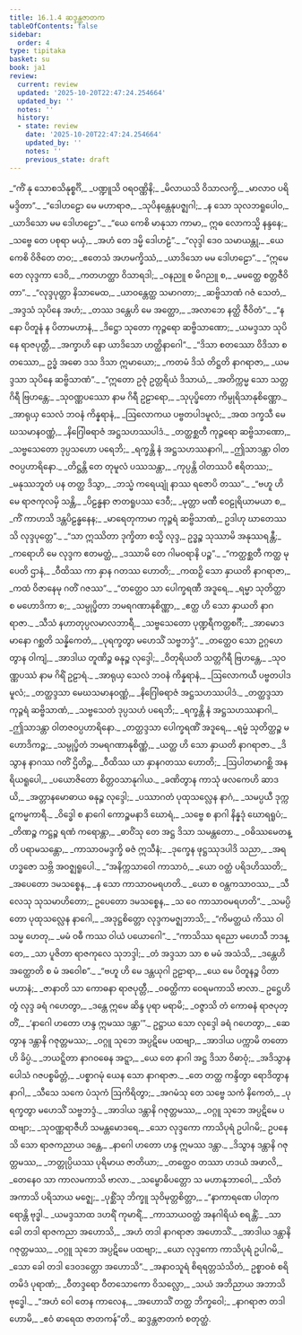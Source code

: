 ```yaml
---
title: 16.1.4 ဆဒ္ဒန္တဇာတက
tableOfContents: false
sidebar:
  order: 4
type: tipitaka
basket: su
book: ja1
review:
  current: review
  updated: '2025-10-20T22:47:24.254664'
  updated_by: ''
  notes: ''
  history:
  - state: review
    date: '2025-10-20T22:47:24.254664'
    updated_by: ''
    notes: ''
    previous_state: draft
---
```



<DynamicBreadcrumb />


<ReviewStatus review={frontmatter.review} showDetails={true} />

<HypothesisAnnotation frontmatter={frontmatter} />

<Division number="97" book="ja1" e="ch" v="22" p="371">

<Paragraph number="3355" type="verses" book="ja1">
_“ကိံ နု သောစသိနုစ္စင်္ဂိ,_  
_ပဏ္ဍူသိ ဝရဝဏ္ဏိနိ;_  
_မိလာယသိ ဝိသာလက္ခိ,_  
_မာလာဝ ပရိမဒ္ဒိတာ”._  

</Paragraph>

</Division>
<Division number="98" book="ja1" e="ch" v="22" p="371">

<Paragraph number="3356" type="verses" book="ja1">
_“ဒေါဟဠော မေ မဟာရာဇ,_  
_သုပိနန္တေနုပဇ္ဈဂါ;_  
_န သော သုလဘရူပေါဝ,_  
_ယာဒိသော မမ ဒေါဟဠော”._  

</Paragraph>

</Division>
<Division number="99" book="ja1" e="ch" v="22" p="371">

<Paragraph number="3357" type="verses" book="ja1">
_“ယေ ကေစိ မာနုသာ ကာမာ,_  
ဣဓ လောကသ္မိ နန္ဒနေ;_  
_သဗ္ဗေ တေ ပစုရာ မယှံ,_  
_အဟံ တေ ဒမ္မိ ဒေါဟဠံ”._  

</Paragraph>

</Division>
<Division number="100" book="ja1" e="ch" v="22" p="371">

<Paragraph number="3358" type="verses" book="ja1">
_“လုဒ္ဒါ ဒေဝ သမာယန္တု,_  
_ယေ ကေစိ ဝိဇိတေ တဝ;_  
_ဧတေသံ အဟမက္ခိဿံ,_  
_ယာဒိသော မမ ဒေါဟဠော”._  

</Paragraph>

</Division>
<Division number="101" book="ja1" e="ch" v="22" p="371">

<Paragraph number="3359" type="verses" book="ja1">
_“ဣမေ တေ လုဒ္ဒကာ ဒေဝိ,_  
_ကတဟတ္ထာ ဝိသာရဒါ;_  
_ဝနညူ စ မိဂညူ စ,_  
_မမတ္ထေ စတ္တဇီဝိတာ”._  

</Paragraph>

</Division>
<Division number="102" book="ja1" e="ch" v="22" p="371">

<Paragraph number="3360" type="verses" book="ja1">
_“လုဒ္ဒပုတ္တာ နိသာမေထ,_  
_ယာဝန္တေတ္ထ သမာဂတာ;_  
_ဆဗ္ဗိသာဏံ ဂဇံ သေတံ,_  
_အဒ္ဒသံ သုပိနေ အဟံ;_  
_တဿ ဒန္တေဟိ မေ အတ္ထော,_  
_အလာဘေ နတ္ထိ ဇီဝိတံ”._  

</Paragraph>

</Division>
<Division number="103" book="ja1" e="ch" v="22" p="371">

<Paragraph number="3361" type="verses" book="ja1">
_“န နော ပိတူနံ န ပိတာမဟာနံ,_  
_ဒိဋ္ဌော သုတော ကုဉ္ဇရော ဆဗ္ဗိသာဏော;_  
_ယမဒ္ဒသာ သုပိနေ ရာဇပုတ္တီ,_  
_အက္ခာဟိ နော ယာဒိသော ဟတ္ထိနာဂေါ”._  

</Paragraph>

</Division>
<Division number="104" book="ja1" e="ch" v="22" p="371">

<Paragraph number="3362" type="verses" book="ja1">
_“ဒိသာ စတဿော ဝိဒိသာ စတဿော,_  
ဥဒ္ဓံ အဓော ဒသ ဒိသာ ဣမာယော;_  
_ကတမံ ဒိသံ တိဋ္ဌတိ နာဂရာဇာ,_  
_ယမဒ္ဒသာ သုပိနေ ဆဗ္ဗိသာဏံ”._  

</Paragraph>

</Division>
<Division number="105" book="ja1" e="ch" v="22" p="371">

<Paragraph number="3363" type="verses" book="ja1">
_“ဣတော ဥဇုံ ဥတ္တရိယံ ဒိသာယံ,_  
_အတိက္ကမ္မ သော သတ္တဂိရီ ဗြဟန္တေ;_  
_သုဝဏ္ဏပဿော နာမ ဂိရီ ဥဠာရော,_  
_သုပုပ္ဖိတော ကိမ္ပုရိသာနုစိဏ္ဏော._  

</Paragraph>

</Division>
<Division number="106" book="ja1" e="ch" v="22" p="372">

<Paragraph number="3364" type="verses" book="ja1">
_အာရုယှ သေလံ ဘဝနံ ကိန္နရာနံ,_  
_ဩလောကယ ပဗ္ဗတပါဒမူလံ;_  
_အထ ဒက္ခသီ မေဃသမာနဝဏ္ဏံ,_  
_နိဂြေါဓရာဇံ အဋ္ဌသဟဿပါဒံ._  

</Paragraph>

</Division>
<Division number="107" book="ja1" e="ch" v="22" p="372">

<Paragraph number="3365" type="verses" book="ja1">
_တတ္ထစ္ဆတီ ကုဉ္ဇရော ဆဗ္ဗိသာဏော,_  
_သဗ္ဗသေတော ဒုပ္ပသဟော ပရေဘိ;_  
_ရက္ခန္တိ နံ အဋ္ဌသဟဿနာဂါ,_  
_ဤသာဒန္တာ ဝါတဇဝပ္ပဟာရိနော._  

</Paragraph>

</Division>
<Division number="108" book="ja1" e="ch" v="22" p="372">

<Paragraph number="3366" type="verses" book="ja1">
_တိဋ္ဌန္တိ တေ တုမူလံ ပဿသန္တာ,_  
_ကုပ္ပန္တိ ဝါတဿပိ ဧရိတဿ;_  
_မနုဿဘူတံ ပန တတ္ထ ဒိသွာ,_  
_ဘသ္မံ ကရေယျုံ နာဿ ရဇောပိ တဿ”._  

</Paragraph>

</Division>
<Division number="109" book="ja1" e="ch" v="22" p="372">

<Paragraph number="3367" type="verses" book="ja1">
_“ဗဟူ ဟိမေ ရာဇကုလမှိ သန္တိ,_  
_ပိဠန္ဓနာ ဇာတရူပဿ ဒေဝီ;_  
_မုတ္တာ မဏီ ဝေဠုရိယာမယာ စ,_  
_ကိံ ကာဟသိ ဒန္တပိဠန္ဓနေန;_  
_မာရေတုကာမာ ကုဉ္ဇရံ ဆဗ္ဗိသာဏံ,_  
ဥဒါဟု ဃာတေဿသိ လုဒ္ဒပုတ္တေ”._  

</Paragraph>

</Division>
<Division number="110" book="ja1" e="ch" v="22" p="372">

<Paragraph number="3368" type="verses" book="ja1">
_“သာ ဣဿိတာ ဒုက္ခိတာ စသ္မိ လုဒ္ဒ,_  
ဥဒ္ဓဉ္စ သုဿာမိ အနုဿရန္တီ;_  
_ကရောဟိ မေ လုဒ္ဒက ဧတမတ္ထံ,_  
_ဒဿာမိ တေ ဂါမဝရာနိ ပဉ္စ”._  

</Paragraph>

</Division>
<Division number="111" book="ja1" e="ch" v="22" p="372">

<Paragraph number="3369" type="verses" book="ja1">
_“ကတ္ထစ္ဆတီ ကတ္ထ မုပေတိ ဌာနံ,_  
_ဝီထိဿ ကာ နှာန ဂတဿ ဟောတိ;_  
_ကထဉှိ သော နှာယတိ နာဂရာဇာ,_  
_ကထံ ဝိဇာနေမု ဂတိံ ဂဇဿ”._  

</Paragraph>

</Division>
<Division number="112" book="ja1" e="ch" v="22" p="373">

<Paragraph number="3370" type="verses" book="ja1">
_“တတ္ထေဝ သာ ပေါက္ခရဏီ အဒူရေ,_  
_ရမ္မာ သုတိတ္ထာ စ မဟောဒိကာ စ;_  
_သမ္ပုပ္ဖိတာ ဘမရဂဏာနုစိဏ္ဏာ,_  
_ဧတ္ထ ဟိ သော နှာယတိ နာဂရာဇာ._  

</Paragraph>

</Division>
<Division number="113" book="ja1" e="ch" v="22" p="373">

<Paragraph number="3371" type="verses" book="ja1">
_သီသံ နဟာတုပ္ပလမာလဘာရီ,_  
_သဗ္ဗသေတော ပုဏ္ဍရီကတ္တစင်္ဂီ;_  
_အာမောဒမာနော ဂစ္ဆတိ သန္နိကေတံ,_  
_ပုရက္ခတွာ မဟေသိံ သဗ္ဗဘဒ္ဒံ”._  

</Paragraph>

</Division>
<Division number="114" book="ja1" e="ch" v="22" p="373">

<Paragraph number="3372" type="verses" book="ja1">
_တတ္ထေဝ သော ဥဂ္ဂဟေတွာန ဝါကျံ,_  
_အာဒါယ တူဏိဉ္စ ဓနုဉ္စ လုဒ္ဒေါ;_  
_ဝိတုရိယတိ သတ္တဂိရီ ဗြဟန္တေ,_  
_သုဝဏ္ဏပဿံ နာမ ဂိရိံ ဥဠာရံ._  

</Paragraph>

</Division>
<Division number="115" book="ja1" e="ch" v="22" p="373">

<Paragraph number="3373" type="verses" book="ja1">
_အာရုယှ သေလံ ဘဝနံ ကိန္နရာနံ,_  
_ဩလောကယီ ပဗ္ဗတပါဒမူလံ;_  
_တတ္ထဒ္ဒသာ မေဃသမာနဝဏ္ဏံ,_  
_နိဂြေါဓရာဇံ အဋ္ဌသဟဿပါဒံ._  

</Paragraph>

</Division>
<Division number="116" book="ja1" e="ch" v="22" p="373">

<Paragraph number="3374" type="verses" book="ja1">
_တတ္ထဒ္ဒသာ ကုဉ္ဇရံ ဆဗ္ဗိသာဏံ,_  
_သဗ္ဗသေတံ ဒုပ္ပသဟံ ပရေဘိ;_  
_ရက္ခန္တိ နံ အဋ္ဌသဟဿနာဂါ,_  
_ဤသာဒန္တာ ဝါတဇဝပ္ပဟာရိနော._  

</Paragraph>

</Division>
<Division number="117" book="ja1" e="ch" v="22" p="373">

<Paragraph number="3375" type="verses" book="ja1">
_တတ္ထဒ္ဒသာ ပေါက္ခရဏိံ အဒူရေ,_  
_ရမ္မံ သုတိတ္ထဉ္စ မဟောဒိကဉ္စ;_  
_သမ္ပုပ္ဖိတံ ဘမရဂဏာနုစိဏ္ဏံ,_  
_ယတ္ထ ဟိ သော နှာယတိ နာဂရာဇာ._  

</Paragraph>

</Division>
<Division number="118" book="ja1" e="ch" v="22" p="373">

<Paragraph number="3376" type="verses" book="ja1">
_ဒိသွာန နာဂဿ ဂတိံ ဌိတိဉ္စ,_  
_ဝီထိဿ ယာ နှာနဂတဿ ဟောတိ;_  
_ဩပါတမာဂစ္ဆိ အနရိယရူပေါ,_  
_ပယောဇိတော စိတ္တဝသာနုဂါယ._  

</Paragraph>

</Division>
<Division number="119" book="ja1" e="ch" v="22" p="374">

<Paragraph number="3377" type="verses" book="ja1">
_ခဏိတွာန ကာသုံ ဖလကေဟိ ဆာဒယိ,_  
_အတ္တာနမောဓာယ ဓနုဉ္စ လုဒ္ဒေါ;_  
_ပဿာဂတံ ပုထုသလ္လေန နာဂံ,_  
_သမပ္ပယီ ဒုက္ကဋကမ္မကာရီ._  

</Paragraph>

</Division>
<Division number="120" book="ja1" e="ch" v="22" p="374">

<Paragraph number="3378" type="verses" book="ja1">
_ဝိဒ္ဓေါ စ နာဂေါ ကောဉ္စမနာဒိ ဃောရံ,_  
_သဗ္ဗေ စ နာဂါ နိန္နဒုံ ဃောရရူပံ;_  
_တိဏဉ္စ ကဋ္ဌဉ္စ ရဏံ ကရောန္တာ,_  
_ဓာဝိံသု တေ အဋ္ဌ ဒိသာ သမန္တတော._  

</Paragraph>

</Division>
<Division number="121" book="ja1" e="ch" v="22" p="374">

<Paragraph number="3379" type="verses" book="ja1">
_ဝဓိဿမေတန္တိ ပရာမသန္တော,_  
_ကာသာဝမဒ္ဒက္ခိ ဓဇံ ဣသီနံ;_  
_ဒုက္ခေန ဖုဋ္ဌဿုဒပါဒိ သညာ,_  
_အရဟဒ္ဓဇော သဗ္ဘိ အဝဇ္ဈရူပေါ._  

</Paragraph>

</Division>
<Division number="122" book="ja1" e="ch" v="22" p="374">

<Paragraph number="3380" type="verses" book="ja1">
_“အနိက္ကသာဝေါ ကာသာဝံ,_  
_ယော ဝတ္ထံ ပရိဒဟိဿတိ;_  
_အပေတော ဒမသစ္စေန,_  
_န သော ကာသာဝမရဟတိ._  

</Paragraph>

</Division>
<Division number="123" book="ja1" e="ch" v="22" p="374">

<Paragraph number="3381" type="verses" book="ja1">
_ယော စ ဝန္တကသာဝဿ,_  
_သီလေသု သုသမာဟိတော;_  
ဥပေတော ဒမသစ္စေန,_  
_သ ဝေ ကာသာဝမရဟတိ”._  

</Paragraph>

</Division>
<Division number="124" book="ja1" e="ch" v="22" p="374">

<Paragraph number="3382" type="verses" book="ja1">
_သမပ္ပိတော ပုထုသလ္လေန နာဂေါ,_  
_အဒုဋ္ဌစိတ္တော လုဒ္ဒကမဇ္ဈဘာသိ;_  
_“ကိမတ္ထယံ ကိဿ ဝါ သမ္မ ဟေတု,_  
_မမံ ဝဓီ ကဿ ဝါယံ ပယောဂေါ”._  

</Paragraph>

</Division>
<Division number="125" book="ja1" e="ch" v="22" p="374">

<Paragraph number="3383" type="verses" book="ja1">
_“ကာသိဿ ရညော မဟေသီ ဘဒန္တေ,_  
_သာ ပူဇိတာ ရာဇကုလေ သုဘဒ္ဒါ;_  
_တံ အဒ္ဒသာ သာ စ မမံ အသံသိ,_  
_ဒန္တေဟိ အတ္ထောတိ စ မံ အဝေါစ”._  

</Paragraph>

</Division>
<Division number="126" book="ja1" e="ch" v="22" p="375">

<Paragraph number="3384" type="verses" book="ja1">
_“ဗဟူ ဟိ မေ ဒန္တယုဂါ ဥဠာရာ,_  
_ယေ မေ ပိတူနဉ္စ ပိတာမဟာနံ;_  
_ဇာနာတိ သာ ကောဓနာ ရာဇပုတ္တီ,_  
_ဝဓတ္ထိကာ ဝေရမကာသိ ဗာလာ._  

</Paragraph>

</Division>
<Division number="127" book="ja1" e="ch" v="22" p="375">

<Paragraph number="3385" type="verses" book="ja1">
ဥဋ္ဌေဟိ တွံ လုဒ္ဒ ခရံ ဂဟေတွာ,_  
_ဒန္တေ ဣမေ ဆိန္ဒ ပုရာ မရာမိ;_  
_ဝဇ္ဇာသိ တံ ကောဓနံ ရာဇပုတ္တိံ,_  
_‘နာဂေါ ဟတော ဟန္ဒ ဣမဿ ဒန္တာ’”._  

</Paragraph>

</Division>
<Division number="128" book="ja1" e="ch" v="22" p="375">

<Paragraph number="3386" type="verses" book="ja1">
ဥဋ္ဌာယ သော လုဒ္ဒေါ ခရံ ဂဟေတွာ,_  
_ဆေတွာန ဒန္တာနိ ဂဇုတ္တမဿ;_  
_ဝဂ္ဂူ သုဘေ အပ္ပဋိမေ ပထဗျာ,_  
_အာဒါယ ပက္ကာမိ တတော ဟိ ခိပ္ပံ._  

</Paragraph>

</Division>
<Division number="129" book="ja1" e="ch" v="22" p="375">

<Paragraph number="3387" type="verses" book="ja1">
_ဘယဋ္ဋိတာ နာဂဝဓေန အဋ္ဋာ,_  
_ယေ တေ နာဂါ အဋ္ဌ ဒိသာ ဝိဓာဝုံ;_  
_အဒိသွာန ပေါသံ ဂဇပစ္စမိတ္တံ,_  
_ပစ္စာဂမုံ ယေန သော နာဂရာဇာ._  

</Paragraph>

</Division>
<Division number="130" book="ja1" e="ch" v="22" p="375">

<Paragraph number="3388" type="verses" book="ja1">
_တေ တတ္ထ ကန္ဒိတွာ ရောဒိတွာန နာဂါ,_  
_သီသေ သကေ ပံသုကံ ဩကိရိတွာ;_  
_အဂမံသု တေ သဗ္ဗေ သကံ နိကေတံ,_  
_ပုရက္ခတွာ မဟေသိံ သဗ္ဗဘဒ္ဒံ._  

</Paragraph>

</Division>
<Division number="131" book="ja1" e="ch" v="22" p="375">

<Paragraph number="3389" type="verses" book="ja1">
_အာဒါယ ဒန္တာနိ ဂဇုတ္တမဿ,_  
_ဝဂ္ဂူ သုဘေ အပ္ပဋိမေ ပထဗျာ;_  
_သုဝဏ္ဏရာဇီဟိ သမန္တမောဒရေ,_  
_သော လုဒ္ဒကော ကာသိပုရံ ဥပါဂမိ;_  
ဥပနေသိ သော ရာဇကညာယ ဒန္တေ,_  
_နာဂေါ ဟတော ဟန္ဒ ဣမဿ ဒန္တာ._  

</Paragraph>

</Division>
<Division number="132" book="ja1" e="ch" v="22" p="376">

<Paragraph number="3390" type="verses" book="ja1">
_ဒိသွာန ဒန္တာနိ ဂဇုတ္တမဿ,_  
_ဘတ္တုပ္ပိယဿ ပုရိမာယ ဇာတိယာ;_  
_တတ္ထေဝ တဿာ ဟဒယံ အဖာလိ,_  
_တေနေဝ သာ ကာလမကာသိ ဗာလာ._  

</Paragraph>

</Division>
<Division number="133" book="ja1" e="ch" v="22" p="376">

<Paragraph number="3391" type="verses" book="ja1">
_သမ္ဗောဓိပတ္တော သ မဟာနုဘာဝေါ,_  
_သိတံ အကာသိ ပရိသာယ မဇ္ဈေ;_  
_ပုစ္ဆိံသု ဘိက္ခူ သုဝိမုတ္တစိတ္တာ,_  
_“နာကာရဏေ ပါတုကရောန္တိ ဗုဒ္ဓါ._  

</Paragraph>

</Division>
<Division number="134" book="ja1" e="ch" v="22" p="376">

<Paragraph number="3392" type="verses" book="ja1">
_ယမဒ္ဒသာထ ဒဟရိံ ကုမာရိံ,_  
_ကာသာယဝတ္ထံ အနဂါရိယံ စရန္တိံ;_  
_သာ ခေါ တဒါ ရာဇကညာ အဟောသိ,_  
_အဟံ တဒါ နာဂရာဇာ အဟောသိံ._  

</Paragraph>

</Division>
<Division number="135" book="ja1" e="ch" v="22" p="376">

<Paragraph number="3393" type="verses" book="ja1">
_အာဒါယ ဒန္တာနိ ဂဇုတ္တမဿ,_  
_ဝဂ္ဂူ သုဘေ အပ္ပဋိမေ ပထဗျာ;_  
_ယော လုဒ္ဒကော ကာသိပုရံ ဥပါဂမိ,_  
_သော ခေါ တဒါ ဒေဝဒတ္တော အဟောသိ”._  

</Paragraph>

</Division>
<Division number="136" book="ja1" e="ch" v="22" p="376">

<Paragraph number="3394" type="verses" book="ja1">
_အနာဝသူရံ စိရရတ္တသံသိတံ,_  
ဥစ္စာဝစံ စရိတမိဒံ ပုရာဏံ;_  
_ဝီတဒ္ဒရော ဝီတသောကော ဝိသလ္လော,_  
_သယံ အဘိညာယ အဘာသိ ဗုဒ္ဓေါ._  

</Paragraph>

</Division>
<Division number="137" book="ja1" e="ch" v="22" p="376">

<Paragraph number="3395" type="verses" book="ja1">
_“အဟံ ဝေါ တေန ကာလေန,_  
_အဟောသိံ တတ္ထ ဘိက္ခဝေါ;_  
_နာဂရာဇာ တဒါ ဟောမိ,_  
_ဧဝံ ဓာရေထ ဇာတကန်”တိ._  


</Paragraph>
</Division>

<Paragraph number="3396" type="center" book="ja1">
ဆဒ္ဒန္တဇာတကံ စတုတ္ထံ.
</Paragraph>